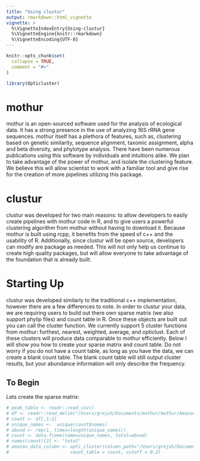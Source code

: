 ```yaml
---
title: "Using clustur"
output: rmarkdown::html_vignette
vignette: >
  %\VignetteIndexEntry{Using-clustur}
  %\VignetteEngine{knitr::rmarkdown}
  %\VignetteEncoding{UTF-8}
---
```


```r
knitr::opts_chunk$set(
  collapse = TRUE,
  comment = "#>"
)
```

```r
library(Opticluster)
```

# mothur
mothur is an open-sourced software used for the analysis of ecological data. It has a strong presence in the use of analyzing 16S rRNA gene sequences.
mothur itself has a plethora of features, such as, clustering based on genetic similarity, sequence alignment, taxomic assignment, alpha and beta diversity,
and phylotype analysis. There have been numerous publications using this software by individuals and intuitions alike. We plan to take advantage of the power of
mothur, and isolate the clustering feature. We believe this will allow scientist to work with a familiar tool and give rise for the creation of more pipelines
utilizing this package.


# clustur
clustur was developed for two main reasons: to allow developers to easily create pipelines with mothur code in R, and to give users a powerful
clustering algorithm from mothur without having to download it. Because mothur is built using rcpp, it benefits from the speed of c++
and the usability of R. Additionally, since clustur will be open source, developers can modify are package as needed. This will not only
help us continue to create high quality packages, but will allow everyone to take advantage of the foundation that is already built.

# Starting Up
clustur was developed similarly to the traditional c++ implementation, however there are a few differences to note. In order to clustur
your data, we are requiring users to build out there own sparse matrix (we also support phylip files) and count table in R. Once these
objects are built out you can call the cluster function. We currently support 5 cluster functions from mothur: furthest, nearest,
weighted, average, and opticlust. Each of these clusters will produce data comparable to mothur efficiently. Below I will show you
how to create your sparse matrix and count table. Do not worry if you do not have a count table, as long as you have the data,
we can create a blank count table. The blank count table will still output cluster results, but your abundance information will
only describe the frequency.

## To Begin
Lets create the sparse matrix:

```r
# peak_table <- readr::read_csv()
# df <- readr::read_delim("/Users/grejoh/Documents/mothur/mothur/AmazonData/96_sq_column_amazon.dist", col_names = c("names", "others", "cutoff"))
# count <- df[,1:2]
# unique_names <-  unique(count$names) 
# abund <- rep(1, times=length(unique_names))
# count <- data.frame(name=unique_names, total=abund)
# names(count)[2] <- "total"
# amazon_data_column <- opti_cluster(column_path="/Users/grejoh/Documents/mothur/mothur/AmazonData/96_sq_column_amazon.dist", 
#                       count_table = count, cutoff = 0.2)

```






